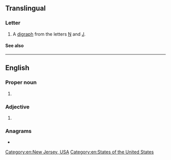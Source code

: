 {{also|nj|Nj|nJ|.nj|N.J.}}
{{character info/new|Ǌ}}
==Translingual==

===Letter===
{{mul-letter|upper=NJ|mixed=Nj|lower=nj|sc=Latn}}

# A [[digraph]] from the letters [[N]] and [[J]].

====See also====
{{Latn-script}}

----

==English==

===Proper noun===
{{en-proper noun}}

# {{initialism of|New Jersey|lang=en}}

===Adjective===
{{en-adj|-}}

# {{initialism of|non-[[Jewish]]|lang=en}}

===Anagrams===
* {{anagrams|en|Jn}}

[[Category:en:New Jersey, USA]]
[[Category:en:States of the United States]]